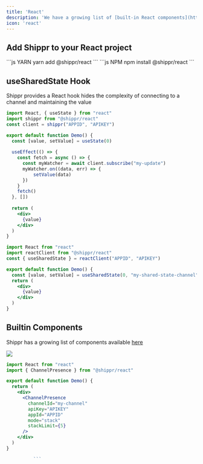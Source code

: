 ```yaml
---
title: 'React'
description: 'We have a growing list of [built-in React components](https://main--64c9065f0cdd34cacb3c195a.chromatic.com/) built on top of our infrastructure'
icon: 'react'
---
```


## Add Shippr to your React project

<CodeGroup>
```js YARN
yarn add @shippr/react
```
```js NPM
npm install @shippr/react
```
</CodeGroup>


## useSharedState Hook

Shippr provides a React hook hides the complexity of connecting to a channel and maintaining the value

<CodeGroup>

```jsx with useState
import React, { useState } from "react"
import shippr from "@shippr/react"
const client = shippr("APPID", "APIKEY")

export default function Demo() {
  const [value, setValue] = useState(0)
  
  useEffect(() => {
    const fetch = async () => {
      const myWatcher = await client.subscribe("my-update")
      myWatcher.on((data, err) => {
          setValue(data)
      })
    }
    fetch()
  }, [])
  
  return (
    <div>
      {value}
    </div>
  )
}

```
```jsx with useSharedState
import React from "react"
import reactClient from "@shippr/react"
const { useSharedState } = reactClient("APPID", "APIKEY")

export default function Demo() {
  const [value, setValue] = useSharedState(0, "my-shared-state-channel")
  return (
    <div>
      {value}
    </div>
  )
}

```
</CodeGroup>


## Builtin Components

Shippr has a growing list of components available [here](/essentials/UIComponents)
<Frame>
  <img src="/images/presenceIndicator.png" />
</Frame> 

```jsx simple presence component
import React from "react"
import { ChannelPresence } from "@shippr/react"

export default function Demo() {
  return (
    <div>
      <ChannelPresence
        channelId="my-channel"
        apiKey="APIKEY"
        appId="APPID"
        mode="stack"
        stackLimit={5}
      />
    </div>
  )
}

          ```


